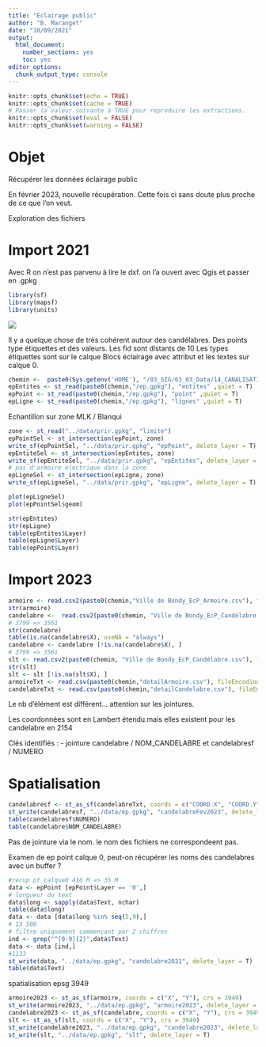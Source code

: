 ---
title: "Eclairage public"
author: "B. Maranget"
date: "10/09/2021"
output: 
  html_document: 
    number_sections: yes
    toc: yes
editor_options: 
  chunk_output_type: console
---


```{r setup, include=FALSE}
knitr::opts_chunk$set(echo = TRUE)
knitr::opts_chunk$set(cache = TRUE)
# Passer la valeur suivante à TRUE pour reproduire les extractions.
knitr::opts_chunk$set(eval = FALSE)
knitr::opts_chunk$set(warning = FALSE)
```


# Objet

Récupérer les données éclairage public

En février 2023, nouvelle récupération. Cette fois ci sans doute plus proche de ce que l'on veut.

Exploration des fichiers



# Import 2021

Avec R on n'est pas parvenu à lire le dxf. on l'a ouvert avec Qgis et passer en .gpkg


```{r}
library(sf)
library(mapsf)
library(units)
```


![](../img/ep.jpg)

Il y a quelque chose de très cohérent autour des candélabres.
Des points type étiquettes et des valeurs. Les fid sont distants de 10
Les types étiquettes sont sur le calque Blocs éclairage avec attribut et les textes sur calque 0.


```{r}
chemin <-  paste0(Sys.getenv('HOME'), "/03_SIG/03_03_Data/14_CANALISATIONS/")
epEntites <- st_read(paste0(chemin,"/ep.gpkg"), "entites" ,quiet = T)
epPoint <- st_read(paste0(chemin,"/ep.gpkg"), "point" ,quiet = T)
epLigne <- st_read(paste0(chemin,"/ep.gpkg"), "lignes" ,quiet = T)
```

Echantillon sur zone MLK / Blanqui

```{r}
zone <- st_read("../data/prir.gpkg", "limite")
epPointSel <- st_intersection(epPoint, zone)
write_sf(epPointSel, "../data/prir.gpkg", "epPoint", delete_layer = T)
epEntiteSel <- st_intersection(epEntites, zone)
write_sf(epEntiteSel, "../data/prir.gpkg", "epEntites", delete_layer = T)
# pas d'armoire electrique dans la zone
epLigneSel <- st_intersection(epLigne, zone)
write_sf(epLigneSel, "../data/prir.gpkg", "epLigne", delete_layer = T)
```

```{r}
plot(epLigneSel)
plot(epPointSel$geom)
```


```{r}
str(epEntites)
str(epLigne)
table(epEntites$Layer)
table(epLigne$Layer)
table(epPoint$Layer)
```

# Import 2023


```{r}
armoire <- read.csv2(paste0(chemin,"Ville de Bondy_EcP_Armoire.csv"), fileEncoding = "CP1252", dec = ".")
str(armoire)
candelabre <-  read.csv2(paste0(chemin, "Ville de Bondy_EcP_Candélabre.csv"), fileEncoding = "CP1252", dec = ".")
# 3799 => 3561
str(candelabre)
table(is.na(candelabre$X), useNA = "always")
candelabre <- candelabre [!is.na(candelabre$X), ]
# 3799 => 3561
slt <- read.csv2(paste0(chemin, "Ville de Bondy_EcP_Candélabre.csv"), fileEncoding = "CP1252", dec =".")
str(slt)
slt <- slt [!is.na(slt$X), ]
armoireTxt <- read.csv(paste0(chemin,"detailArmoire.csv"), fileEncoding = "UTF-8")
candelabreTxt <- read.csv(paste0(chemin,"detailCandelabre.csv"), fileEncoding = "UTF-8")
```

Le nb d'élément est différent... attention sur les jointures.

Les coordonnées sont en Lambert étendu.mais elles existent pour les candelabre en 2154

Clés identifiés :
- jointure candelabre / NOM_CANDELABRE et candelabresf / NUMERO

# Spatialisation


```{r}
candelabresf <- st_as_sf(candelabreTxt, coords = c("COORD.X", "COORD.Y"), crs = 4326)
st_write(candelabresf, "../data/ep.gpkg", "candelabreFev2023", delete_layer = T)
table(candelabresf$NUMERO)
table(candelabre$NOM_CANDELABRE)
```


Pas de jointure via le nom. le nom des fichiers ne correspondeent pas. 

Examen de ep point calque 0, peut-on récupérer les noms des candelabres avec un buffer ?


```{r}
#recup pt calque0 416 M => 35 M
data <- epPoint [epPoint$Layer == '0',]
# longueur du text
data$long <- sapply(data$Text, nchar)
table(data$long)
data <- data [data$long %in% seq(5,9),]
# 13 500
# filtre uniquement commençant par 2 chiffres
ind <- grep("^[0-9]{2}",data$Text)
data <- data [ind,]
#1133
st_write(data, "../data/ep.gpkg", "candelabre2021", delete_layer = T)
table(data$Text)
```

spatialisation epsg 3949 


```{r}
armoire2023 <- st_as_sf(armoire, coords = c("X", "Y"), crs = 3949)
st_write(armoire2023, "../data/ep.gpkg", "armoire2023", delete_layer = T)
candelabre2023 <- st_as_sf(candelabre, coords = c("X", "Y"), crs = 3949)
slt <- st_as_sf(slt, coords = c("X", "Y"), crs = 3949)
st_write(candelabre2023, "../data/ep.gpkg", "candelabre2023", delete_layer = T)
st_write(slt, "../data/ep.gpkg", "slt", delete_layer = T)
```

